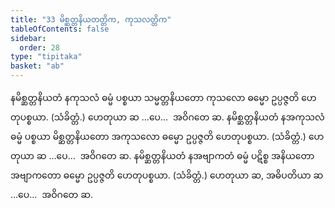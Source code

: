 ```yaml
---
title: "33 မိစ္ဆတ္တနိယတတ္တိက, ကုသလတ္တိက"
tableOfContents: false
sidebar:
  order: 28
type: "tipitaka"
basket: "ab"
---
```



<DynamicBreadcrumb />

<Division number="42">

<Paragraph number="133">
နမိစ္ဆတ္တနိယတံ နကုသလံ ဓမ္မံ ပစ္စယာ သမ္မတ္တနိယတော ကုသလော ဓမ္မော ဥပ္ပဇ္ဇတိ ဟေတုပစ္စယာ. (သံခိတ္တံ.) ဟေတုယာ ဆ …ပေ…  အဝိဂတေ ဆ.
</Paragraph>

<Paragraph number="134">
နမိစ္ဆတ္တနိယတံ နအကုသလံ ဓမ္မံ ပစ္စယာ မိစ္ဆတ္တနိယတော အကုသလော ဓမ္မော ဥပ္ပဇ္ဇတိ ဟေတုပစ္စယာ. (သံခိတ္တံ.) ဟေတုယာ ဆ …ပေ…  အဝိဂတေ ဆ.
</Paragraph>

<Paragraph number="135">
နမိစ္ဆတ္တနိယတံ နအဗျာကတံ ဓမ္မံ ပဋိစ္စ အနိယတော အဗျာကတော ဓမ္မော ဥပ္ပဇ္ဇတိ ဟေတုပစ္စယာ. (သံခိတ္တံ.) ဟေတုယာ ဆ, အဓိပတိယာ ဆ …ပေ…  အဝိဂတေ ဆ.
</Paragraph>
</Division>